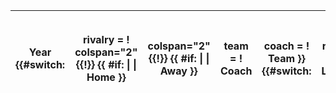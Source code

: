 {| class="wikitable" style="font-size:95%"
! Year
{{#switch:{{{type|}}}
 | rivalry = ! colspan="2" {{!}} {{ #if: {{{rivalryteam1|}}} | {{{rivalryteam1}}} | Home }} 
             ! colspan="2" {{!}} {{ #if: {{{rivalryteam2|}}} | {{{rivalryteam2}}} | Away }}
 | team    = ! Coach
 | coach   = ! Team
}}
{{#switch:{{{type|}}}
 | rivalry  = ! Location
 | #default = ! Overall
              {{#ifeq: {{{conf|}}} | no | | ! Conference !! Standing }}
              {{#switch:{{{poll|}}}
               | both     = {{#ifeq: {{{bowl|}}} | no | | ! Bowl/playoffs }}
                            ! {{ #if: {{{poll1|}}} | {{{poll1}}} | Coaches }}<sup>#</sup>
                            ! {{ #if: {{{poll2|}}} | {{{poll2}}} | AP }}<sup>°</sup>
               | no       = {{#ifeq: {{{bowl|}}} | no | | ! Bowl/playoffs }}
               | #default = {{#ifeq: {{{bowl|}}} | no | | ! Bowl/playoffs }}
                            ! {{ #if: {{{poll|}}}| {{{poll}}} | Rank }}<sup>#</sup>
              }}
}}<noinclude>
|}{{documentation}}
<!-- Add cats and interwikis to the /doc subpage, not here! -->
</noinclude>